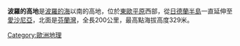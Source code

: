 {{Unreferenced|time=2021-12-21T04:05:52+00:00}}
'''波羅的高地'''是[[波羅的海|波羅的海]]以南的高地，位於[[東歐平原|東歐平原]]西部，從[[日德蘭半島|日德蘭半島]]一直延伸至[[愛沙尼亞|愛沙尼亞]]，北面是[[芬蘭灣|芬蘭灣]]，全長200公里，最高點海拔高度329米。

{{Europe-geo-stub}}
[[Category:歐洲地理|Category:歐洲地理]]
